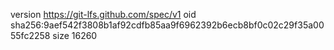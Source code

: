 version https://git-lfs.github.com/spec/v1
oid sha256:9aef542f3808b1af92cdfb85aa9f6962392b6ecb8bf0c02c29f35a0055fc2258
size 16260
